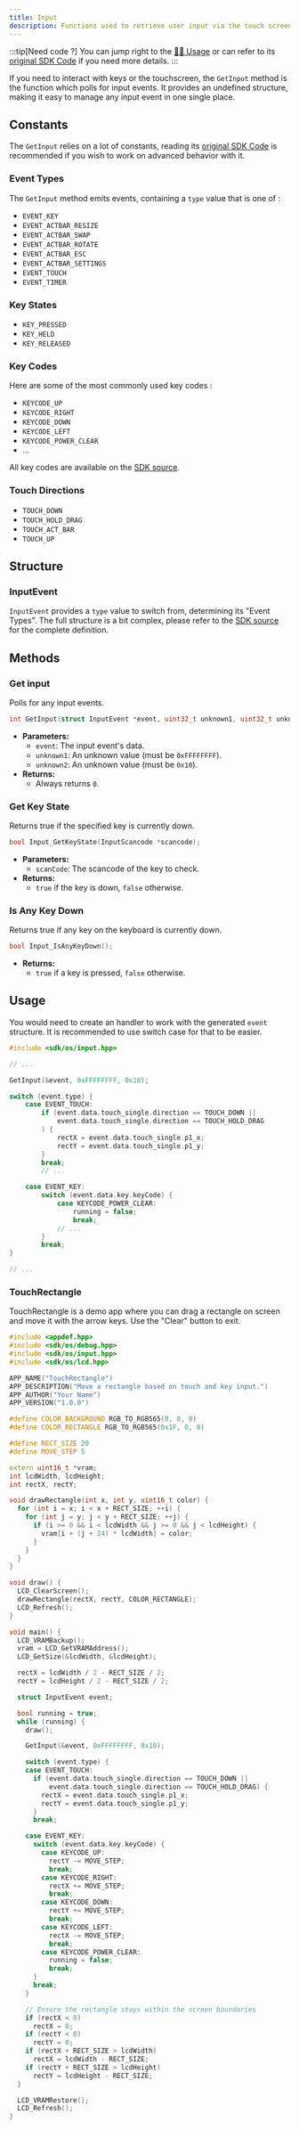 ```yaml
---
title: Input
description: Functions used to retrieve user input via the touch screen or keypad.
---
```



:::tip[Need code ?]
You can jump right to the [👨‍💻 Usage](#usage) or can refer to its [original SDK Code](https://github.com/SnailMath/hollyhock-2/blob/1666f4b55d80b6f50d12f3414bec94d4fe58ff94/sdk/include/sdk/os/input.hpp) if you need more details.
:::

If you need to interact with keys or the touchscreen, the `GetInput` method is the function which polls for input events. 
It provides an undefined structure, making it easy to manage any input event in one single place.

## Constants

The `GetInput` relies on a lot of constants, reading its [original SDK Code](https://github.com/SnailMath/hollyhock-2/blob/1666f4b55d80b6f50d12f3414bec94d4fe58ff94/sdk/include/sdk/os/input.hpp) is recommended if you wish to work on advanced behavior with it.

### Event Types
The `GetInput` method emits events, containing a `type` value that is one of : 
- `EVENT_KEY`
- `EVENT_ACTBAR_RESIZE`
- `EVENT_ACTBAR_SWAP`
- `EVENT_ACTBAR_ROTATE`
- `EVENT_ACTBAR_ESC`
- `EVENT_ACTBAR_SETTINGS`
- `EVENT_TOUCH`
- `EVENT_TIMER`

### Key States

- `KEY_PRESSED`
- `KEY_HELD`
- `KEY_RELEASED`

### Key Codes
Here are some of the most commonly used key codes :
- `KEYCODE_UP`
- `KEYCODE_RIGHT`
- `KEYCODE_DOWN`
- `KEYCODE_LEFT`
- `KEYCODE_POWER_CLEAR`
- ...

All key codes are available on the [SDK source](https://github.com/SnailMath/hollyhock-2/blob/1666f4b55d80b6f50d12f3414bec94d4fe58ff94/sdk/include/sdk/os/input.hpp#L25).

### Touch Directions

- `TOUCH_DOWN`
- `TOUCH_HOLD_DRAG`
- `TOUCH_ACT_BAR`
- `TOUCH_UP`

## Structure

### InputEvent 

`InputEvent` provides a `type` value to switch from, determining its "Event Types". The full structure is a bit complex, please refer to the [SDK source](https://github.com/SnailMath/hollyhock-2/blob/1666f4b55d80b6f50d12f3414bec94d4fe58ff94/sdk/include/sdk/os/input.hpp#L106) for the complete definition.

## Methods

### Get input

Polls for any input events.

```cpp
int GetInput(struct InputEvent *event, uint32_t unknown1, uint32_t unknown2);
```


- **Parameters:**
    - `event`: The input event's data.
    - `unknown1`: An unknown value (must be `0xFFFFFFFF`).
    - `unknown2`: An unknown value (must be `0x10`).
- **Returns:**
    - Always returns `0`.

### Get Key State

Returns true if the specified key is currently down.

```cpp
bool Input_GetKeyState(InputScancode *scancode);
```

- **Parameters:**
  - `scanCode`: The scancode of the key to check.
- **Returns:**
  - `true` if the key is down, `false` otherwise.

### Is Any Key Down

Returns true if any key on the keyboard is currently down.

```cpp
bool Input_IsAnyKeyDown();
```

- **Returns:**
  - `true` if a key is pressed, `false` otherwise.


## Usage

You would need to create an handler to work with the generated `event` structure. It is recommended to use switch case for that to be easier.

```cpp
#include <sdk/os/input.hpp>

// ...

GetInput(&event, 0xFFFFFFFF, 0x10);

switch (event.type) {
    case EVENT_TOUCH:
        if (event.data.touch_single.direction == TOUCH_DOWN ||
            event.data.touch_single.direction == TOUCH_HOLD_DRAG
        ) {
            rectX = event.data.touch_single.p1_x;
            rectY = event.data.touch_single.p1_y;
        }
        break;
        // ...

    case EVENT_KEY:
        switch (event.data.key.keyCode) {
            case KEYCODE_POWER_CLEAR:
                running = false;
                break;
            // ...
        }
        break;
}

// ...

```

### TouchRectangle

TouchRectangle is a demo app where you can drag a rectangle on screen and move it with the arrow keys.
Use the "Clear" button to exit.

```cpp
#include <appdef.hpp>
#include <sdk/os/debug.hpp>
#include <sdk/os/input.hpp>
#include <sdk/os/lcd.hpp>

APP_NAME("TouchRectangle")
APP_DESCRIPTION("Move a rectangle based on touch and key input.")
APP_AUTHOR("Your Name")
APP_VERSION("1.0.0")

#define COLOR_BACKGROUND RGB_TO_RGB565(0, 0, 0)
#define COLOR_RECTANGLE RGB_TO_RGB565(0x1F, 0, 0)

#define RECT_SIZE 20
#define MOVE_STEP 5

extern uint16_t *vram;
int lcdWidth, lcdHeight;
int rectX, rectY;

void drawRectangle(int x, int y, uint16_t color) {
  for (int i = x; i < x + RECT_SIZE; ++i) {
    for (int j = y; j < y + RECT_SIZE; ++j) {
      if (i >= 0 && i < lcdWidth && j >= 0 && j < lcdHeight) {
        vram[i + (j + 24) * lcdWidth] = color;
      }
    }
  }
}

void draw() {
  LCD_ClearScreen();
  drawRectangle(rectX, rectY, COLOR_RECTANGLE);
  LCD_Refresh();
}

void main() {
  LCD_VRAMBackup();
  vram = LCD_GetVRAMAddress();
  LCD_GetSize(&lcdWidth, &lcdHeight);

  rectX = lcdWidth / 2 - RECT_SIZE / 2;
  rectY = lcdHeight / 2 - RECT_SIZE / 2;

  struct InputEvent event;

  bool running = true;
  while (running) {
    draw();

    GetInput(&event, 0xFFFFFFFF, 0x10);

    switch (event.type) {
    case EVENT_TOUCH:
      if (event.data.touch_single.direction == TOUCH_DOWN ||
          event.data.touch_single.direction == TOUCH_HOLD_DRAG) {
        rectX = event.data.touch_single.p1_x;
        rectY = event.data.touch_single.p1_y;
      }
      break;

    case EVENT_KEY:
      switch (event.data.key.keyCode) {
        case KEYCODE_UP:
          rectY -= MOVE_STEP;
          break;
        case KEYCODE_RIGHT:
          rectX += MOVE_STEP;
          break;
        case KEYCODE_DOWN:
          rectY += MOVE_STEP;
          break;
        case KEYCODE_LEFT:
          rectX -= MOVE_STEP;
          break;
        case KEYCODE_POWER_CLEAR:
          running = false;
          break;
      }
      break;
    }

    // Ensure the rectangle stays within the screen boundaries
    if (rectX < 0)
      rectX = 0;
    if (rectY < 0)
      rectY = 0;
    if (rectX + RECT_SIZE > lcdWidth)
      rectX = lcdWidth - RECT_SIZE;
    if (rectY + RECT_SIZE > lcdHeight)
      rectY = lcdHeight - RECT_SIZE;
  }

  LCD_VRAMRestore();
  LCD_Refresh();
}
```
